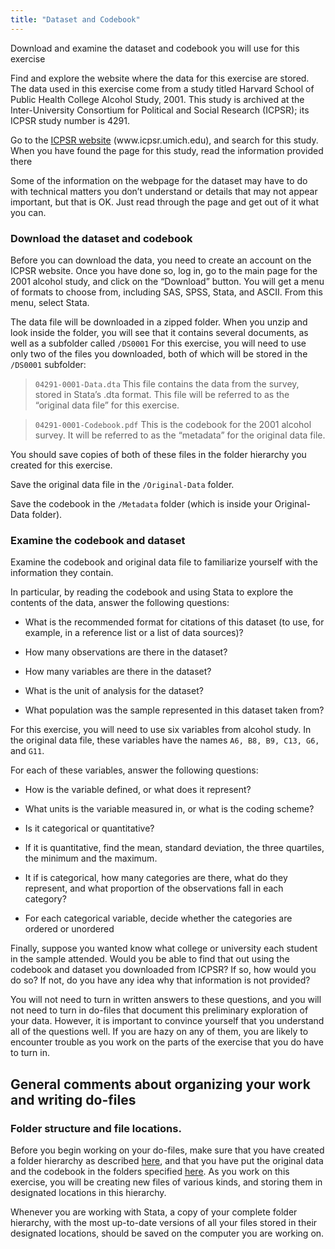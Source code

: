 ---
title: "Dataset and Codebook" 
---
Download and examine the dataset and codebook you will use for this exercise

Find and explore the website where the data for this exercise are stored.  The data used in this exercise come from a study titled Harvard School of Public Health College Alcohol Study, 2001.  This study is archived at the Inter-University Consortium for Political and Social Research (ICPSR); its ICPSR study number is 4291.   

Go to the [ICPSR website](www.icpsr.umich.edu) (www.icpsr.umich.edu), and search for this study.
When you have found the page for this study, read the information provided there

::: {.callout-tip collapse="true"}
Some of the information on the webpage for the dataset may have to do with technical matters you don’t understand or details that may not appear important, but that is OK.  Just read through the page and get out of it what you can.
:::

### Download the dataset and codebook
Before you can download the data, you need to create an account on the ICPSR website. Once you have done so, log in, go to the main page for the 2001 alcohol study, and click on the "Download" button.  You will get a menu of formats to choose from, including SAS, SPSS, Stata, and ASCII.  From this menu, select Stata.

The data file will be downloaded in a zipped folder.  When you unzip and look inside the folder, you will see that it contains several documents, as well as a subfolder called `/DS0001`  For this exercise, you will need to use only two of the files you downloaded, both of which will be stored in the `/DS0001` subfolder: 

> `04291-0001-Data.dta`  This file contains the data from the survey, stored in Stata's .dta format.  This file will be referred to as the "original data file" for this exercise.

> `04291-0001-Codebook.pdf`  This is the codebook for the 2001 alcohol survey.  It will be referred to as the "metadata" for the original data file.

You should save copies of both of these files in the folder hierarchy you created for this exercise.

Save the original data file in the `/Original-Data` folder.

Save the codebook in the `/Metadata` folder (which is inside your Original-Data folder).

### Examine the codebook and dataset

Examine the codebook and original data file to familiarize yourself with the information they contain.

In particular, by reading the codebook and using Stata to explore the contents of the data, answer the following questions:

- What is the recommended format for citations of this dataset (to use, for example, in a reference list or a list of data sources)?

- How many observations are there in the dataset?

- How many variables are there in the dataset?

- What is the unit of analysis for the dataset?  

- What population was the sample represented in this dataset taken from?

For this exercise, you will need to use six variables from alcohol study.  In the original data file, these variables have the names `A6, B8, B9, C13, G6,` and `G11`.

For each of these variables, answer the following questions:

- How is the variable defined, or what does it represent?

- What units is the variable measured in, or what is the coding scheme?

- Is it categorical or quantitative?  

- If it is quantitative, find the mean, standard deviation, the three quartiles, the minimum and the maximum.

- It if is categorical, how many categories are there, what do they represent, and what proportion of the observations fall in each category?

- For each categorical variable, decide whether the categories are ordered or unordered

Finally, suppose you wanted know what college or university each student in the sample attended.  Would you be able to find that out using the codebook and dataset you downloaded from ICPSR?  If so, how would you do so?  If not, do you have any idea why that information is not provided?

::: {.callout-tip collapse="true"}
You will not need to turn in written answers to these questions, and you will not need to turn in do-files that document this preliminary exploration of your data.  However, it is important to convince yourself that you understand all of the questions well.  If you are hazy on any of them, you are likely to encounter trouble as you work on the parts of the exercise that you do have to turn in.
:::


## General comments about organizing your work and writing do-files
### Folder structure and file locations.
Before you begin working on your do-files, make sure that you have created a folder hierarchy as described [here](https://connor1883.github.io/quarto-demo/Alcohol%20Exercise.html#create-a-set-of-folders-to-store-your-work-in), and that you have put the original data and the codebook in the folders specified [here](https://connor1883.github.io/quarto-demo/Alcohol%20Exercise.html#dataset-and-codebook).  As you work on this exercise, you will be creating new files of various kinds, and storing them in designated locations in this hierarchy.

Whenever you are working with Stata, a copy of your complete folder hierarchy, with the most up-to-date versions of all your files stored in their designated locations, should be saved on the computer you are working on.  



